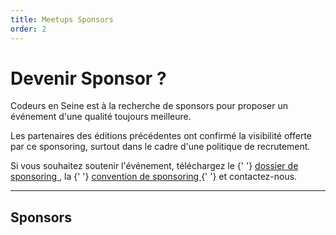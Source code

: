 ```yaml
---
title: Meetups Sponsors
order: 2
---
```



# Devenir Sponsor ?

Codeurs en Seine est à la recherche de sponsors pour proposer un
événement d'une qualité toujours meilleure.

Les partenaires des éditions précédentes ont confirmé la visibilité
offerte par ce sponsoring, surtout dans le cadre d'une politique de
recrutement.

<p>
  Si vous souhaitez soutenir l'événement, téléchargez le
  {' '}
  <A
    href="https://drive.google.com/file/d/1BCENZDDhQPDt7ACX2OF0hXq1513iPVXD/view?usp=sharing"
    target="_blank"
  >
    dossier de sponsoring
  </A>
  , la
  {' '}
  <A
    href="https://docs.google.com/document/d/1KgMSEcv3OSitJq53yfW-vNcb7RrH6rnEqgGWgMTlgy0/edit?usp=sharing"
    target="_blank"
  >
    convention de sponsoring
  </A>
  {' '}
  et contactez-nous.
</p>

---

## Sponsors

<MeetupSponsors />
